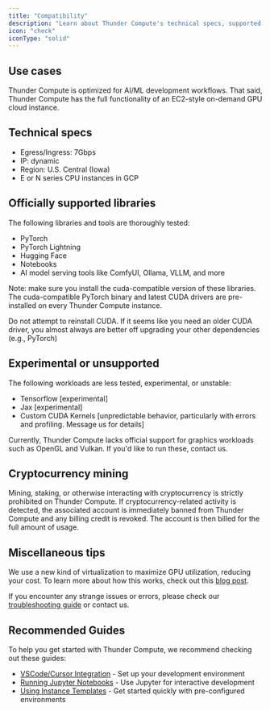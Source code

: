 ```yaml
---
title: "Compatibility"
description: "Learn about Thunder Compute's technical specs, supported AI/ML libraries (PyTorch, Hugging Face), limitations, and strengths"
icon: "check"
iconType: "solid"
---
```


## Use cases

Thunder Compute is optimized for AI/ML development workflows. That said, Thunder Compute has the full functionality of an EC2-style on-demand GPU cloud instance.

## Technical specs

- Egress/Ingress: 7Gbps
- IP: dynamic
- Region: U.S. Central (Iowa)
- E or N series CPU instances in GCP

## Officially supported libraries

The following libraries and tools are thoroughly tested:

- PyTorch
- PyTorch Lightning
- Hugging Face
- Notebooks
- AI model serving tools like ComfyUI, Ollama, VLLM, and more

Note: make sure you install the cuda-compatible version of these libraries. The cuda-compatible PyTorch binary and latest CUDA drivers are pre-installed on every Thunder Compute instance.

<Warning>
  Do not attempt to reinstall CUDA. If it seems like you need an older CUDA driver, you almost always are better off upgrading your other dependencies (e.g., PyTorch)
</Warning>

## Experimental or unsupported

The following workloads are less tested, experimental, or unstable:

- Tensorflow [experimental]
- Jax [experimental]
- Custom CUDA Kernels [unpredictable behavior, particularly with errors and profiling. Message us for details]

Currently, Thunder Compute lacks official support for graphics workloads such as OpenGL and Vulkan. If you'd like to run these, contact us.

## Cryptocurrency mining

Mining, staking, or otherwise interacting with cryptocurrency is strictly prohibited on Thunder Compute. If cryptocurrency-related activity is detected, the associated account is immediately banned from Thunder Compute and any billing credit is revoked. The account is then billed for the full amount of usage.

## Miscellaneous tips

We use a new kind of virtualization to maximize GPU utilization, reducing your cost. To learn more about how this works, check out this [blog post](https://www.thundercompute.com/blog/how-thunder-compute-works-gpu-over-tcp).

If you encounter any strange issues or errors, please check our [troubleshooting guide](/docs/troubleshooting) or contact us.

## Recommended Guides

To help you get started with Thunder Compute, we recommend checking out these guides:

- [VSCode/Cursor Integration](/guides/vscode-integration-for-thunder-compute) - Set up your development environment
- [Running Jupyter Notebooks](/guides/running-jupyter-notebooks-on-thunder-compute) - Use Jupyter for interactive development
- [Using Instance Templates](/guides/using-instance-templates) - Get started quickly with pre-configured environments